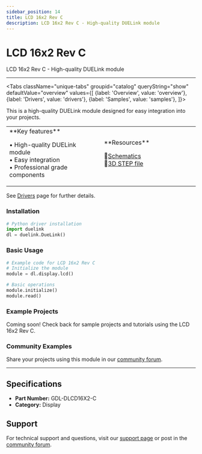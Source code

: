 ```yaml
---
sidebar_position: 14
title: LCD 16x2 Rev C
description: LCD 16x2 Rev C - High-quality DUELink module
---
```



# LCD 16x2 Rev C

<ProductImageSelector 
  partNumber="dlcd16x2-c"
  productName="LCD 16x2 Rev C"
/>

LCD 16x2 Rev C - High-quality DUELink module

---

<Tabs className="unique-tabs" groupid="catalog" queryString="show" defaultValue="overview"
  values={[
    {label: 'Overview', value: 'overview'},
    {label: 'Drivers', value: 'drivers'},
    {label: 'Samples', value: 'samples'},
  ]}>

<TabItem value="overview">

This is a high-quality DUELink module designed for easy integration into your projects.

<table><td width='50%'>
**Key features**

• High-quality DUELink module<br/>
• Easy integration<br/>
• Professional grade components<br/>

</td><td width='50%'>
**Resources**
 
📄[Schematics](/sch/dlcd16x2-c.pdf)<br/>
🔩[3D STEP file](/3d/dlcd16x2-c.step)<br/>

</td></table>

</TabItem>

<TabItem value="drivers">

See [Drivers](../../engine/drivers) page for further details.

### Installation

```python
# Python driver installation
import duelink
dl = duelink.DueLink()
```

### Basic Usage

```python
# Example code for LCD 16x2 Rev C
# Initialize the module
module = dl.display.lcd()

# Basic operations
module.initialize()
module.read()
```

</TabItem>

<TabItem value="samples">

### Example Projects

Coming soon! Check back for sample projects and tutorials using the LCD 16x2 Rev C.

### Community Examples

Share your projects using this module in our [community forum](https://forums.ghielectronics.com).

</TabItem>

</Tabs>

---

## Specifications

- **Part Number:** GDL-DLCD16X2-C
- **Category:** Display

## Support

For technical support and questions, visit our [support page](../../support) or post in the [community forum](https://forums.ghielectronics.com).
